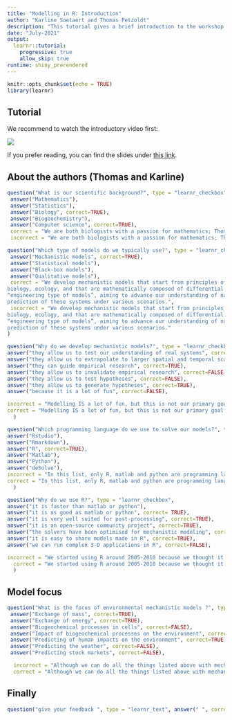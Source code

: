 ```yaml
---
title: "Modelling in R: Introduction"
author: "Karline Soetaert and Thomas Petzoldt"
description: "This tutorial gives a brief introduction to the workshop. Watch the introductory video and try to answer a few questions."
date: "July-2021"
output: 
  learnr::tutorial:
    progressive: true
    allow_skip: true
runtime: shiny_prerendered
---
```


```r
knitr::opts_chunk$set(echo = TRUE)
library(learnr)
```

## Tutorial

We recommend to watch the introductory video first:

![](https://youtu.be/L_zL_D1Qmjc)

If you prefer reading, you can find the slides under [this link](https://dynamic-r.github.io/hacking-limnology/).



## About the authors (Thomas and Karline)

```r
question("What is our scientific background?", type = "learnr_checkbox",
 answer("Mathematics"),
 answer("Statistics"),
 answer("Biology", correct=TRUE),
 answer("Biogeochemistry"),
 answer("Computer science", correct=TRUE),
 correct = "We are both biologists with a passion for mathematics; Thomas is a limnologist, Karline is a marine biologist. After her master in biology, Karline also studied computer sciences.",
 incorrect = "We are both biologists with a passion for mathematics; Thomas is a limnologist, Karline is a marine biologist. After her master in biology, Karline also studied computer sciences.")
```

```r
question("Which type of models do we typically use?", type = "learnr_checkbox",
 answer("Mechanistic models", correct=TRUE),
 answer("Statistical models"),
 answer("Black-box models"),
 answer("Qualitative models"),
 correct = "We develop mechanistic models that start from principles of physics, chemistry,
biology, ecology, and that are mathematically composed of differential equations. They are so-called
“engineering type of models”, aiming to advance our understanding of natural systems and that allow
prediction of these systems under various scenarios.",
 incorrect = "We develop mechanistic models that start from principles of physics, chemistry,
biology, ecology, and that are mathematically composed of differential equations. They are so-called
“engineering type of models”, aiming to advance our understanding of natural systems and that allow
prediction of these systems under various scenarios."  
)
```

```r
question("Why do we develop mechanistic models?", type = "learnr_checkbox",
answer("they allow us to test our understanding of real systems", correct=TRUE),
answer("they allow us to extrapolate to larger spatial and temporal scales", correct=TRUE),
answer("they can guide empirical research", correct=TRUE),
answer("they allow us to invalidate empirical research", correct=FALSE),
answer("they allow us to test hypotheses", correct=FALSE),
answer("they allow us to generate hypotheses", correct=TRUE),
answer("because it is a lot of fun", correct=FALSE),

incorrect = "Modelling IS a lot of fun, but this is not our primary goal - we use models in addition to data gathering because it gives a different perspective of reality, it increases our understanding, allows to extrapolate, it may guide our research and may be used to generate hypotheses",
correct = "Modelling IS a lot of fun, but this is not our primary goal - we use models in addition to data gathering because it gives a different perspective of reality, it increases our understanding, allows to extrapolate, it may guide our research and may be used to generate hypotheses" 
  )
```

```r
question("Which programming language do we use to solve our models?", type = "learnr_checkbox",
answer("Rstudio"),
answer("Rmarkdown"),
answer("R", correct=TRUE),
answer("Matlab"),
answer("Python"),
answer("deSolve"),
incorrect = "In this list, only R, matlab and python are programming languages, and R is the one that we use. Rmarkdown is a platform to merge R-code with text;  Rstudio provides an interface that facilitates using R; deSolve is one of the many R-packages that we use",
correct = "In this list, only R, matlab and python are programming languages, and R is the one that we  use. Rmarkdown is a platform to merge R-code with text;  Rstudio provides an interface that facilitates using R; deSolve is one of the many R-packages that we use" 
  )
```

```r
question("Why do we use R?", type = "learnr_checkbox",
answer("it is faster than matlab or python"),
answer("it is as good as matlab or python", correct= TRUE),
answer("it is very well suited for post-processing", correct=TRUE),
answer("it is an open-source community project", correct=TRUE),
answer("the solvers have been optimised for mechanistic modeling", correct=TRUE),
answer("it is easy to share models made in R", correct=TRUE),
answer("we can run complex 3-D applications in R", correct=FALSE),

incorrect = "We started using R around 2005-2010 because we thought it had potential, it was open-source, and supported by a growing community of R enthousiasts. Since then we created tools in R to make it suitable for our type of work. Even after all this time, R is still the best language to apply our type of models - it is ideal for teaching environmental modeling, as well as for more 'serious' scientific work. For the really complex models however, we resort to dedicated software, written in compiled code",
  correct = "We started using R around 2005-2010 because we thought it had potential, it was open-source, and supported by a growing community of R enthousiasts. Since then we created tools in R to make it suitable for our type of work. Even after all this time, R is still the best language to apply our type of models - it is ideal for teaching environmental modeling, as well as for more 'serious' scientific work. For the really complex models however, we resort to dedicated software, written in compiled code"
  )
```

## Model focus

```r
question("What is the focus of environmental mechanistic models ?", type = "learnr_checkbox",
 answer("Exchange of mass", correct=TRUE),
 answer("Exchange of energy", correct=TRUE),
 answer("Biogeochemical processes in cells", correct=FALSE),
 answer("Impact of biogeochemical processes on the environment", correct=TRUE),
 answer("Predicting of human impacts on the environment", correct=TRUE),
 answer("Predicting the weather", correct=FALSE),
 answer("Predicting stock markets", correct=FALSE),

  incorrect = "Although we can do all the things listed above with mechanistic models, in environmental sciences, we restrict ourselves to exchanges of mass and energy and biogeochemistry/ecology relating to the environment",
  correct = "Although we can do all the things listed above with mechanistic models, in environmental sciences, we restrict ourselves to exchanges of mass and energy and biogeochemistry/ecology relating to the environment")
```

## Finally

```r
question("give your feedback ", type = "learnr_text", answer(" ", correct=TRUE), correct="thank you", incorrect = "thank you")
```

